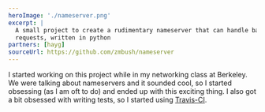 ```yaml
---
heroImage: './nameserver.png'
excerpt: |
  A small project to create a rudimentary nameserver that can handle basic
  requests, written in python
partners: [hayg]
sourceUrl: https://github.com/zmbush/nameserver
---
```


I started working on this project while in my networking class at Berkeley. We were talking about
nameservers and it sounded cool, so I started obsessing (as I am oft to do) and ended up with this
exciting thing. I also got a bit obsessed with writing tests, so I started using
[Travis-CI](https://travis-ci.org/zipcodeman/nameserver).
